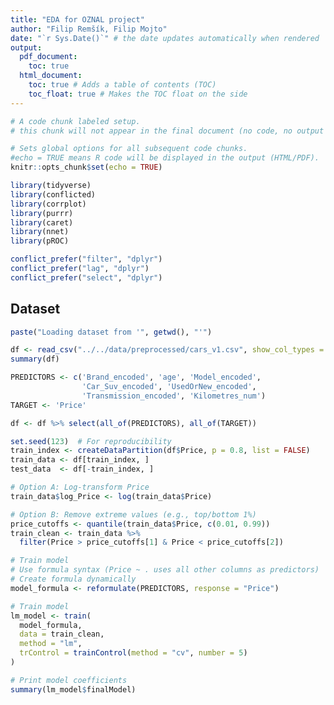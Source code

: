 ```yaml
---
title: "EDA for OZNAL project"
author: "Filip Remšík, Filip Mojto"
date: "`r Sys.Date()`" # the date updates automatically when rendered
output:
  pdf_document:
    toc: true
  html_document:
    toc: true # Adds a table of contents (TOC)
    toc_float: true # Makes the TOC float on the side
---
```


```r
# A code chunk labeled setup.
# this chunk will not appear in the final document (no code, no output shown), but it will run

# Sets global options for all subsequent code chunks.
#echo = TRUE means R code will be displayed in the output (HTML/PDF).
knitr::opts_chunk$set(echo = TRUE)

```

```r

library(tidyverse)
library(conflicted)
library(corrplot)
library(purrr)
library(caret)
library(nnet)
library(pROC)

conflict_prefer("filter", "dplyr")
conflict_prefer("lag", "dplyr")
conflict_prefer("select", "dplyr")

```

## Dataset

```r

paste("Loading dataset from '", getwd(), "'")

df <- read_csv("../../data/preprocessed/cars_v1.csv", show_col_types = FALSE)
summary(df)
```

```r

PREDICTORS <- c('Brand_encoded', 'age', 'Model_encoded', 
                'Car_Suv_encoded', 'UsedOrNew_encoded', 
                'Transmission_encoded', 'Kilometres_num')
TARGET <- 'Price'

df <- df %>% select(all_of(PREDICTORS), all_of(TARGET))

```

```r


set.seed(123)  # For reproducibility
train_index <- createDataPartition(df$Price, p = 0.8, list = FALSE)
train_data <- df[train_index, ]
test_data  <- df[-train_index, ]

# Option A: Log-transform Price
train_data$log_Price <- log(train_data$Price)

# Option B: Remove extreme values (e.g., top/bottom 1%)
price_cutoffs <- quantile(train_data$Price, c(0.01, 0.99))
train_clean <- train_data %>% 
  filter(Price > price_cutoffs[1] & Price < price_cutoffs[2])
```

```r

# Train model
# Use formula syntax (Price ~ . uses all other columns as predictors)
# Create formula dynamically
model_formula <- reformulate(PREDICTORS, response = "Price")

# Train model
lm_model <- train(
  model_formula,
  data = train_clean,
  method = "lm",
  trControl = trainControl(method = "cv", number = 5)
)

# Print model coefficients
summary(lm_model$finalModel)
```
